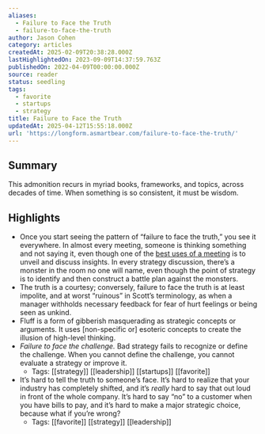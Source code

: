 ```yaml
---
aliases:
  - Failure to Face the Truth
  - failure-to-face-the-truth
author: Jason Cohen
category: articles
createdAt: 2025-02-09T20:38:28.000Z
lastHighlightedOn: 2023-09-09T14:37:59.763Z
publishedOn: 2022-04-09T00:00:00.000Z
source: reader
status: seedling
tags:
  - favorite
  - startups
  - strategy
title: Failure to Face the Truth
updatedAt: 2025-04-12T15:55:18.000Z
url: 'https://longform.asmartbear.com/failure-to-face-the-truth/'
---
```

## Summary

This admonition recurs in myriad books, frameworks, and topics, across decades of time. When something is so consistent, it must be wisdom.

## Highlights

- Once you start seeing the pattern of “failure to face the truth,” you see it everywhere. In almost every meeting, someone is thinking something and not saying it, even though one of the [best uses of a meeting](https://longform.asmartbear.com/productive-meeting-activities/) is to unveil and discuss insights. In every strategy discussion, there’s a monster in the room no one will name, even though the point of strategy is to identify and then construct a battle plan against the monsters.
- The truth is a courtesy; conversely, failure to face the truth is at least impolite, and at worst “ruinous” in Scott’s terminology, as when a manager withholds necessary feedback for fear of hurt feelings or being seen as unkind.
- Fluff is a form of gibberish masquerading as strategic concepts or arguments. It uses [non-specific or] esoteric concepts to create the illusion of high-level thinking.
- _Failure to face the challenge._ Bad strategy fails to recognize or define the challenge. When you cannot define the challenge, you cannot evaluate a strategy or improve it.
    - Tags: [[strategy]] [[leadership]] [[startups]] [[favorite]]
- It’s hard to tell the truth to someone’s face. It’s hard to realize that your industry has completely shifted, and it’s _really_ hard to say that out loud in front of the whole company. It’s hard to say “no” to a customer when you have bills to pay, and it’s hard to make a major strategic choice, because what if you’re wrong?
    - Tags: [[favorite]] [[strategy]] [[leadership]]
